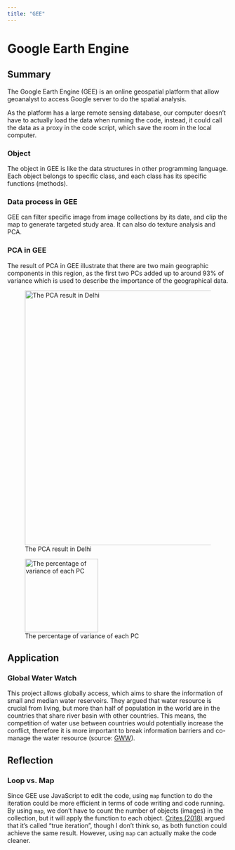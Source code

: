 ```yaml
---
title: "GEE"
---
```


# Google Earth Engine

## Summary

The Google Earth Engine (GEE) is an online geospatial platform that allow geoanalyst to access Google server to do the spatial analysis.

As the platform has a large remote sensing database, our computer doesn't have to actually load the data when running the code, instead, it could call the data as a proxy in the code script, which save the room in the local computer.

### Object

The object in GEE is like the data structures in other programming language. Each object belongs to specific class, and each class has its specific functions (methods).

### Data process in GEE

GEE can filter specific image from image collections by its date, and clip the map to generate targeted study area. It can also do texture analysis and PCA.

### PCA in GEE

The result of PCA in GEE illustrate that there are two main geographic components in this region, as the first two PCs added up to around 93% of variance which is used to describe the importance of the geographical data.

![The PCA result in Delhi](Screenshot 2024-03-14 at 12.45.35.png){fig-align="center" width="579"}

![The percentage of variance of each PC](Screenshot 2024-03-14 at 12.52.19.png){fig-align="center" width="167"}

## Application

### Global Water Watch

This project allows globally access, which aims to share the information of small and median water reservoirs. They argued that water resource is crucial from living, but more than half of population in the world are in the countries that share river basin with other countries. This means, the competition of water use between countries would potentially increase the conflict, therefore it is more important to break information barriers and co-manage the water resource (source: [GWW](https://www.globalwaterwatch.earth/blog/four-ways-open-reservoir-data-can-support-transboundary-peacekeeping)).

### 

## Reflection

### Loop vs. Map

Since GEE use JavaScript to edit the code, using `map` function to do the iteration could be more efficient in terms of code writing and code running. By using `map`, we don't have to count the number of objects (images) in the collection, but it will apply the function to each object. [Crites (2018)](https://medium.com/@ExplosionPills/map-vs-for-loop-2b4ce659fb03) argued that it's called "true iteration", though I don't think so, as both function could achieve the same result. However, using `map` can actually make the code cleaner.
